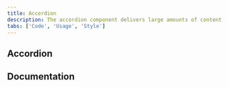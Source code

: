 ```yaml
---
title: Accordion
description: The accordion component delivers large amounts of content in a small space through progressive disclosure. The user gets key details about the underlying content and can choose to expand that content.
tabs: ['Code', 'Usage', 'Style']
---
```


## Accordion

<ComponentCode
  name="Accordion"
  component="accordion"
  variation="accordion"
  hasReactVersion="accordion--default"
  hasVueVersion="accordion--default"
  hasAngularVersion="?path=/story/accordion--basic"
  codepen="WWrNvp"></ComponentCode>

## Documentation

<ComponentDocs component="accordion"></ComponentDocs>
